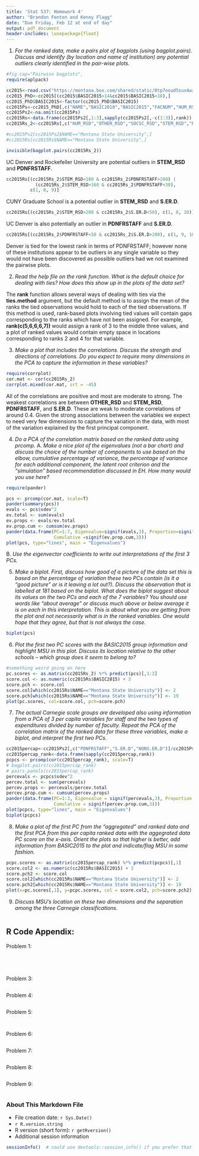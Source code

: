 ```yaml
---
title: 'Stat 537: Homework 4'
author: "Brandon Fenton and Kenny Flagg"
date: "Due Friday, Feb 12 at end of day"
output: pdf_document
header-includes: \usepackage{float}
---
```


1. _For the ranked data, make a pairs plot of bagplots (using bagplot.pairs). Discuss and identify (by location and name of institution) any potential outliers clearly identified in the pair-wise plots._
```r
#fig.cap="Pairwise bagplots",
require(aplpack)

cc2015<-read.csv("https://montana.box.com/shared/static/0tp7ooud5sux4wzpkrjgklpudrreu6jc.csv",header=T,na.strings="dnr")
cc2015_PhD<-cc2015[(cc2015$BASIC2015>14&cc2015$BASIC2015<18),]
cc2015_PhD$BASIC2015<-factor(cc2015_PhD$BASIC2015)
cc2015Ps<-cc2015_PhD[,c("NAME","BASIC2010","BASIC2015","FACNUM","HUM_RSD","OTHER_RSD","SOCSC_RSD","STEM_RSD","PDNFRSTAFF","S.ER.D","NONS.ER.D")]
cc2015Ps2<-na.omit(cc2015Ps)
cc2015Rs<-data.frame(cc2015Ps2[,1:3],sapply(cc2015Ps2[,-c(1:3)],rank))
cc2015Rs_2<-cc2015Rs[,c("HUM_RSD","OTHER_RSD","SOCSC_RSD","STEM_RSD","PDNFRSTAFF","S.ER.D","NONS.ER.D")]

#cc2015Ps2[cc2015Ps2$NAME=="Montana State University",]
#cc2015Rs[cc2015Rs$NAME=="Montana State University",]

invisible(bagplot.pairs(cc2015Rs_2))
```

UC Denver and Rockefeller University are potential outliers in __STEM\_RSD__ and __PDNFRSTAFF__.
```r
cc2015Rs[(cc2015Rs_2$STEM_RSD<100 & cc2015Rs_2$PDNFRSTAFF>200) |
           (cc2015Rs_2$STEM_RSD>160 & cc2015Rs_2$PDNFRSTAFF<30),
         c(1, 8, 9)]
```

CUNY Graduate School is a potential outlier in __STEM\_RSD__ and __S.ER.D__.
```r
cc2015Rs[(cc2015Rs_2$STEM_RSD>200 & cc2015Rs_2$S.ER.D<50), c(1, 8, 10)]
```

UC Denver is also potentially an outlier in __PDNFRSTAFF__ and __S.ER.D__.
```r
cc2015Rs[(cc2015Rs_2$PDNFRSTAFF<50 & cc2015Rs_2$S.ER.D>200), c(1, 9, 10)]
```

Denver is tied for the lowest rank in terms of PDNFRSTAFF; however none of these institutions appear to be outliers in any single variable so they would not have been discovered as possible outliers had we not examined the pairwise plots.


2. _Read the help file on the rank function. What is the default choice for dealing with ties? How does this show up in the plots of the data set?_

The __rank__ function allows several ways of dealing with ties via the __ties.method__ argument, but the default method is to assign the mean of the ranks the tied observations would hold to each of the tied observations.  If this method is used, rank-based plots involving tied values will contain gaps corresponding to the ranks which have not been assigned.  For example, __rank(c(5,6,6,6,7))__ would assign a rank of 3 to the middle three values, and a plot of ranked values would contain empty space in locations corresponding to ranks 2 and 4 for that variable.



3. _Make a plot that includes the correlations. Discuss the strength and directions of correlations. Do you expect to require many dimensions in the PCA to capture the information in these variables?_

```r
require(corrplot)
cor.mat <- cor(cc2015Rs_2)
corrplot.mixed(cor.mat, srt = -45)
```

All of the correlations are positive and most are moderate to strong. The weakest correlations are between __OTHER\_RSD__ and __STEM\_RSD__, __PDNFRSTAFF__, and __S.ER.D__. These are weak to moderate correlations of around 0.4. Given the strong associations between the variables we expect to need very few dimensions to capture the variation in the data, with most of the variation explained by the first principal component.

4. _Do a PCA of the correlation matrix based on the ranked data using prcomp._
A. _Make a nice plot of the eigenvalues (not a bar chart) and discuss the choice of the number of components to use based on the elbow, cumulative percentage of variance, the percentage of variance for each additional component, the latent root criterion and the “simulation” based recommendation discussed in EH. How many would you use here?_
```r
require(pander)

pcs <- prcomp(cor.mat, scale=T)
pander(summary(pcs))
evals <- pcs$sdev^2
ev.total <- sum(evals)
ev.props <- evals/ev.total
ev.prop.cum <- cumsum(ev.props)
pander(data.frame(PC=1:7, Eigenvalue=signif(evals,3), Proportion=signif(ev.props,3), 
                  Cumulative =signif(ev.prop.cum,3)))
plot(pcs, type="lines", main = "Eigenvalues")
```
B. _Use the eigenvector coefficients to write out interpretations of the first 3 PCs._

5. _Make a biplot. First, discuss how good of a picture of the data set this is based on the percentage of variation these two PCs contain (is it a “good picture” or is it leaving a lot out?). Discuss the observation that is labelled at 181 based on the biplot. What does the biplot suggest about its values on the two PCs and each of the 7 variables? You should use words like “about average” or discuss much above or below average it is on each in this interpretation. This is about what you are getting from the plot and not necessarily what is in the ranked variables. One would hope that they agree, but that is not always the case._
```r
biplot(pcs)
```

6. _Plot the first two PC scores with the BASIC2015 group information and highlight MSU in this plot. Discuss its location relative to the other schools – which group does it seem to belong to?_
```r
#something weird going on here
pc.scores <- as.matrix(cc2015Rs_2) %*% predict(pcs)[,1:2]
score.col <- as.numeric(cc2015Rs$BASIC2015) + 3
score.pch <- score.col
score.col[which(cc2015Rs$NAME=="Montana State University")] <- 2
score.pch[which(cc2015Rs$NAME=="Montana State University")] <- 19
plot(pc.scores, col=score.col, pch=score.pch)

```


7. _The actual Carnegie scale groups are developed also using information from a PCA of 3 per capita variables for staff and the two types of expenditures divided by number of faculty. Repeat the PCA of the correlation matrix of the ranked data for these three variables, make a biplot, and interpret the first two PCs._
```r
cc2015percap<-cc2015Ps2[,c("PDNFRSTAFF","S.ER.D","NONS.ER.D")]/cc2015Ps2$FACNUM
cc2015percap_rank<-data.frame(sapply(cc2015percap,rank))
pcpcs <- prcomp(cor(cc2015percap_rank), scale=T)
# bagplot.pairs(cc2015percap_rank)
# pairs.panels(cc2015percap_rank)
percevals <- pcpcs$sdev^2
percev.total <- sum(percevals)
percev.props <- percevals/percev.total
percev.prop.cum <- cumsum(percev.props)
pander(data.frame(PC=1:3, Eigenvalue = signif(percevals,3), Proportion = signif(percev.props,3), 
                  Cumulative = signif(percev.prop.cum,3)))
plot(pcpcs, type="lines", main = "Eigenvalues")
biplot(pcpcs)
```

8. _Make a plot of the first PC from the “aggregated” and ranked data and the first PCA from this per capita ranked data with the aggegrated data PC score on the x-axis. Orient the plots so that higher is better, add information from BASIC2015 to the plot and indicate/flag MSU in some fashion._
```r
pcpc.scores <- as.matrix(cc2015percap_rank) %*% predict(pcpcs)[,1]
score.col2 <- as.numeric(cc2015Rs$BASIC2015) + 3
score.pch2 <- score.col
score.col2[which(cc2015Rs$NAME=="Montana State University")] <- 2
score.pch2[which(cc2015Rs$NAME=="Montana State University")] <- 19
plot(x=pc.scores[,1], y=pcpc.scores, col = score.col2, pch=score.pch2)
```

9. _Discuss MSU’s location on these two dimensions and the separation among the three Carnegie classifications._
```r
```

## R Code Appendix:
Problem 1:
```r
```
```r
```
```r
```
```r
```

Problem 3:
```r
```

Problem 4:
```r
```

Problem 5:
```r
```

```r
```

Problem 6:
```r
```

Problem 7:
```r
```

Problem 8:
```r
```

Problem 9:
```r
```

### About This Markdown File

  * File creation date: `r Sys.Date()`
  * `r R.version.string`
  * R version (short form): `r getRversion()`
  * Additional session information
  
```r
sessionInfo()  # could use devtools::session_info() if you prefer that
```
